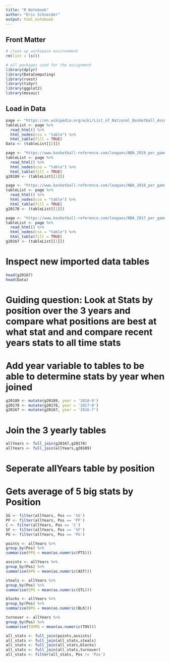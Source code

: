 ```yaml
---
title: "R Notebook"
author: "Eric Schneider"
output: html_notebook
---
```


## Front Matter

```r
# clean up workspace environment
rm(list = ls())

# all packages used for the assignment
library(dplyr)
library(DataComputing)
library(rvest)
library(tidyr)
library(ggplot2)
library(mosaic)
```


## Load in Data
```r
page <- "https://en.wikipedia.org/wiki/List_of_National_Basketball_Association_career_scoring_leaders"
tableList <- page %>%
  read_html() %>%
  html_nodes(css = "table") %>%
  html_table(fill = TRUE)
Data <- (tableList[[2]])
```

```r
page <- "https://www.basketball-reference.com/leagues/NBA_2019_per_game.html"
tableList <- page %>%
  read_html() %>%
  html_nodes(css = "table") %>%
  html_table(fill = TRUE)
g20189 <- (tableList[[1]])
```

```r
page <- "https://www.basketball-reference.com/leagues/NBA_2018_per_game.html"
tableList <- page %>%
  read_html() %>%
  html_nodes(css = "table") %>%
  html_table(fill = TRUE)
g20178 <- (tableList[[1]])
```

```r
page <- "https://www.basketball-reference.com/leagues/NBA_2017_per_game.html"
tableList <- page %>%
  read_html() %>%
  html_nodes(css = "table") %>%
  html_table(fill = TRUE)
g20167 <- (tableList[[1]])
```

# Inspect new imported data tables
```r
head(g20167)
head(Data)
```
# Guiding question: Look at Stats by position over the 3 years and compare what positions are best at what stat and and compare recent years stats to all time stats

# Add year variable to tables to be able to determine stats by year when joined
```r
g20189 <- mutate(g20189, year = '2018-9')
g20178 <- mutate(g20178, year = '2017-8')
g20167 <- mutate(g20167, year = '2016-7')
```

# Join the 3 yearly tables 
```r
allYears <- full_join(g20167,g20178)
allYears <- full_join(allYears,g20189)
```

# Seperate allYears table by position

# Gets average of 5 big stats by Position
```r
SG <- filter(allYears, Pos == 'SG')
PF <- filter(allYears, Pos == 'PF')
C <- filter(allYears, Pos == 'C')
SF <- filter(allYears, Pos == 'SF')
PG <- filter(allYears, Pos == 'PG')
```

```r
points <- allYears %>%
group_by(Pos) %>%
summarise(PPG = mean(as.numeric(PTS)))

assists <- allYears %>%
group_by(Pos) %>%
summarise(APG = mean(as.numeric(AST)))

steals <- allYears %>%
group_by(Pos) %>%
summarise(SPG = mean(as.numeric(STL)))

blocks <- allYears %>%
group_by(Pos) %>%
summarise(BPG = mean(as.numeric(BLK)))

turnover <- allYears %>%
group_by(Pos) %>%
summarise(TOVPG = mean(as.numeric(TOV)))
```

```r
all_stats <- full_join(points,assists)
all_stats <- full_join(all_stats,steals)
all_stats <- full_join(all_stats,blocks)
all_stats <- full_join(all_stats,turnover)
all_stats <- filter(all_stats, Pos != 'Pos')
```
